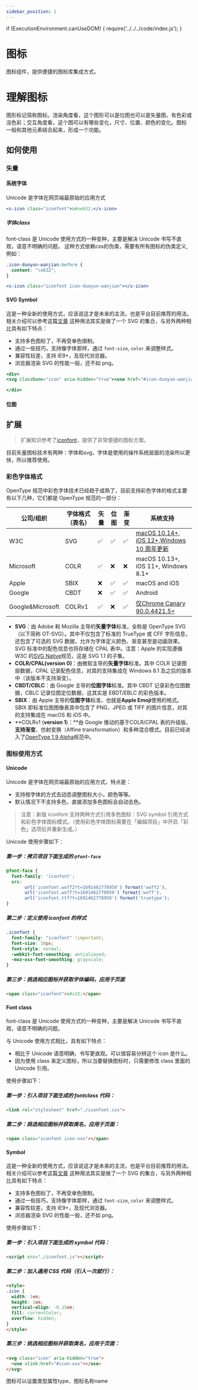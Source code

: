 ```yaml
---
sidebar_position: 2
---
```


if (ExecutionEnvironment.canUseDOM) {
    require('../../../code/index.js');
}

# 图标
图标组件，提供便捷的图标库集成方式。

# 理解图标
图形标记简称图标。渲染角度看，这个图形可以是位图也可以是矢量图，有色彩或没色彩；交互角度看，这个图可以有哪些变化，尺寸、位置、颜色的变化。图标
一般和其他元素结合起来，形成一个功能。

## 如何使用

### 矢量

#### 系统字体
Unicode 是字体在网页端最原始的应用方式
```jsx live
<s-icon class="iconfont">&#xe632;</s-icon>
```
##### 字体class
font-class 是 Unicode 使用方式的一种变种，主要是解决 Unicode 书写不直观，语意不明确的问题。
这种方式依赖css的伪类，需要有所有图标的伪类定义,例如：
``` css
.icon-duoyun-wanjian:before {
  content: "\e632";
}
```

```jsx live
<s-icon class="iconfont icon-duoyun-wanjian"></s-icon>
```


#### SVG Symbol
这是一种全新的使用方式，应该说这才是未来的主流，也是平台目前推荐的用法。相关介绍可以参考这篇[文章](https://www.zhangxinxu.com/wordpress/2014/07/introduce-svg-sprite-technology/?spm=a313x.help_detail.1998910419.84.b39d3a81xrWVaX) 这种用法其实是做了一个 SVG 的集合，与另外两种相比具有如下特点：

- 支持多色图标了，不再受单色限制。
- 通过一些技巧，支持像字体那样，通过 `font-size`, `color` 来调整样式。
- 兼容性较差，支持 IE9+，及现代浏览器。
- 浏览器渲染 SVG 的性能一般，还不如 png。

```jsx live
<div>
<svg className="icon" aria-hidden="true"><use href="#icon-duoyun-wanjian"></use></svg>

</div>
```

#### 位图



## 扩展

> 扩展知识参考了[iconfont](https://www.iconfont.cn/)，提供了非常便捷的图标方案。

目前矢量图标技术有两种：字体和svg，字体是使用的操作系统层面的渲染所以更快，所以推荐使用。

### 彩色字体格式
OpenType 规范中彩色字体技术已经趋于成熟了，目前支持彩色字体的格式主要有以下几种，它们都是 OpenType 规范的一部分：

| 公司/组织            | 字体格式（表名） | 矢量 | 位图 | 渐变 | 系统支持                                                                                                             |
|------------------|----------|----|----|----|------------------------------------------------------------------------------------------------------------------|
| W3C              | SVG      | ✅  | ✅  | ✅  | [macOS 10.14+,   iOS 12+,Windows 10 周年更新](https://docs.microsoft.com/zh-cn/windows/win32/direct2d/svg-support)   |
| Microsoft        | COLR     | ✅  | ❌  | ❌  | macOS 10.13+, iOS 11+, Windows 8.1+                                                                              |
| Apple            | SBIX     | ❌  | ✅  | ✅  | macOS and iOS                                                                                                    |
| Google           | CBDT     | ❌  | ✅  | ✅  | Android                                                                                                          |
| Google&Microsoft | COLRv1   | ✅  | ❌  | ✅  | [仅Chrome Canary 90.0.4421.5+](https://github.com/googlefonts/colr-gradients-spec#chromium-skia-freetype-support) |

- **SVG**：由 Adobe 和 Mozilla 主导的**矢量字体**标准，全称是 OpenType SVG（以下简称 OT-SVG）。其中不仅包含了标准的 TrueType 或 CFF 字形信息，还包含了可选的 SVG 数据，允许为字体定义颜色、渐变甚至是动画效果。SVG 标准中的配色信息也将存储在 CPAL 表中。注意：Apple 的实现遵循 W3C 的[SVG Native](https://svgwg.org/specs/svg-native/)规范，这是 SVG 1.1 的子集。
- **COLR/CPAL(**version 0**)**：由微软主导的**矢量字体**标准。其中 COLR 记录图层数据，CPAL 记录配色信息，对其的支持集成在 Windows 8.1 及之后的版本中（该版本不支持渐变）。
- **CBDT/CBLC**：由 Google 主导的**位图字体**标准。其中 CBDT 记录彩色位图数据，CBLC 记录位图定位数据，这其实是 EBDT/EBLC 的彩色版本。
- **SBIX**：由 Apple 主导的**位图字体**标准，也就是**Apple Emoji**使用的格式。SBIX 即标准位图图像表其中包含了 PNG、JPEG 或 TIFF 的图片信息，对其的支持集成在 macOS 和 iOS 中。
- **COLRv1 (**version 1**)：**由 Google 推动的基于COLR/CPAL 表的升级版，**支持渐变**、仿射变换（Affine transformation）和多种混合模式。目前已经进入了[OpenType 1.9 Alpha](https://docs.microsoft.com/zh-cn/typography/opentype/otspec190alpha/ot190alpha)规范中。

### 图标使用方式
#### Unicode
Unicode 是字体在网页端最原始的应用方式，特点是：

- 支持按字体的方式去动态调整图标大小，颜色等等。
- 默认情况下不支持多色，直接添加多色图标会自动去色。

> 注意：新版 iconfont 支持两种方式引用多色图标：SVG symbol 引用方式和彩色字体图标模式。（使用彩色字体图标需要在「编辑项目」中开启「彩色」选项后并重新生成。）

Unicode 使用步骤如下：

#####  第一步：拷贝项目下面生成的 `@font-face`

```css
@font-face {
  font-family: 'iconfont';
  src:
       url('iconfont.woff2?t=1691462778950') format('woff2'),
       url('iconfont.woff?t=1691462778950') format('woff'),
       url('iconfont.ttf?t=1691462778950') format('truetype');
}
```

#####  第二步：定义使用 iconfont 的样式

```css
.iconfont {
  font-family: "iconfont" !important;
  font-size: 16px;
  font-style: normal;
  -webkit-font-smoothing: antialiased;
  -moz-osx-font-smoothing: grayscale;
}
```

#####  第三步：挑选相应图标并获取字体编码，应用于页面

```html
<span class="iconfont">&#x33;</span>
```

#### Font class
font-class 是 Unicode 使用方式的一种变种，主要是解决 Unicode 书写不直观，语意不明确的问题。

与 Unicode 使用方式相比，具有如下特点：

- 相比于 Unicode 语意明确，书写更直观。可以很容易分辨这个 icon 是什么。
- 因为使用 class 来定义图标，所以当要替换图标时，只需要修改 class 里面的 Unicode 引用。

使用步骤如下：

#####  第一步：引入项目下面生成的 fontclass 代码：

```html
<link rel="stylesheet" href="./iconfont.css">
```

#####  第二步：挑选相应图标并获取类名，应用于页面：

```html
<span class="iconfont icon-xxx"></span>
```


#### Symbol
这是一种全新的使用方式，应该说这才是未来的主流，也是平台目前推荐的用法。相关介绍可以参考这篇[文章](https://www.zhangxinxu.com/wordpress/2014/07/introduce-svg-sprite-technology/?spm=a313x.help_detail.1998910419.84.b39d3a81xrWVaX) 这种用法其实是做了一个 SVG 的集合，与另外两种相比具有如下特点：

- 支持多色图标了，不再受单色限制。
- 通过一些技巧，支持像字体那样，通过 `font-size`, `color` 来调整样式。
- 兼容性较差，支持 IE9+，及现代浏览器。
- 浏览器渲染 SVG 的性能一般，还不如 png。

使用步骤如下：

#####  第一步：引入项目下面生成的 symbol 代码：

```html
<script src="./iconfont.js"></script>
```

#####  第二步：加入通用 CSS 代码（引入一次就行）：

```html
<style>
.icon {
  width: 1em;
  height: 1em;
  vertical-align: -0.15em;
  fill: currentColor;
  overflow: hidden;
}
</style>
```

#####  第三步：挑选相应图标并获取类名，应用于页面：

```html
<svg class="icon" aria-hidden="true">
  <use xlink:href="#icon-xxx"></use>
</svg>
```

图标可以设置类型属性type、图标名称name
